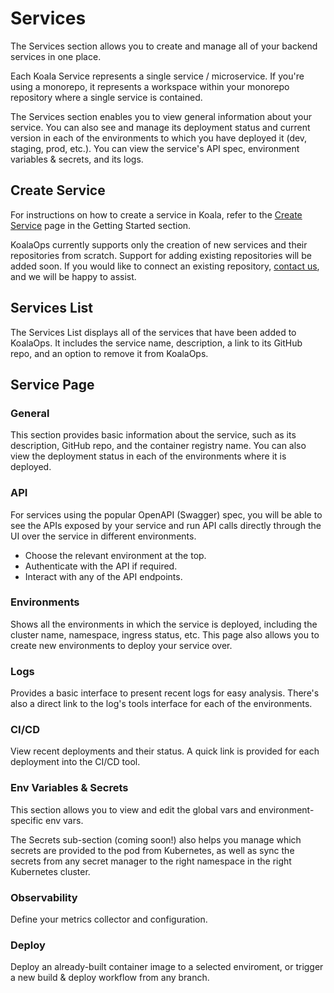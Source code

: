 # Services
The Services section allows you to create and manage all of your backend services in one place.

Each Koala Service represents a single service / microservice. If you're using a monorepo, it represents a workspace within your monorepo repository where a single service is contained.

The Services section enables you to view general information about your service. You can also see and manage its deployment status and current version in each of the environments to which you have deployed it (dev, staging, prod, etc.).
You can view the service's API spec, environment variables & secrets, and its logs.

## Create Service
For instructions on how to create a service in Koala, refer to the [Create Service](../getting-started/create-service.md) page in the Getting Started section.

KoalaOps currently supports only the creation of new services and their repositories from scratch.
Support for adding existing repositories will be added soon. If you would like to connect an existing repository, [contact us](mailto:support@koalaops.com), and we will be happy to assist.

## Services List
The Services List displays all of the services that have been added to KoalaOps.
It includes the service name, description, a link to its GitHub repo, and an option to remove it from KoalaOps.

## Service Page

### General
This section provides basic information about the service, such as its description, GitHub repo, and the container registry name. You can also view the deployment status in each of the environments where it is deployed.

### API
For services using the popular OpenAPI (Swagger) spec, you will be able to see the APIs exposed by your service and run API calls directly through the UI over the service in different environments.

- Choose the relevant environment at the top.
- Authenticate with the API if required.
- Interact with any of the API endpoints.

### Environments
Shows all the environments in which the service is deployed, including the cluster name, namespace, ingress status, etc.
This page also allows you to create new environments to deploy your service over. 

### Logs
Provides a basic interface to present recent logs for easy analysis. There's also a direct link to the log's tools interface for each of the environments.

### CI/CD
View recent deployments and their status. A quick link is provided for each deployment into the CI/CD tool.

### Env Variables & Secrets
This section allows you to view and edit the global vars and environment-specific env vars.

The Secrets sub-section (coming soon!) also helps you manage which secrets are provided to the pod from Kubernetes, as well as sync the secrets from any secret manager to the right namespace in the right Kubernetes cluster.

### Observability
Define your metrics collector and configuration.

### Deploy
Deploy an already-built container image to a selected enviroment, or trigger a new build & deploy workflow from any branch.
